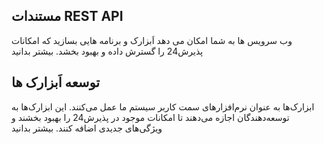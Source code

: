 
<div className="flex flex-col max-w-5xl mx-auto gap-28 justify-center items-center w-full py-20">

<div className="flex flex-col-reverse  md:flex-row justify-center  items-center md:items-start  md:justify-between gap-14">
  <div className="flex flex-col space-y-1">
    <h2 className="text-2xl font-bold">مستندات REST API</h2>
    <span>
وب سرویس ها به شما امکان می دهد اَبزارک و برنامه هایی بسازید که امکانات پذیرش24 را گسترش داده و بهبود بخشد.
    </span>
    <Link
      className="p-2 !w-28  text-center hover:bg-white/90 transition-all !mt-7 bg-white text-black"
      href="/rest"
    >
      بیشتر بدانید
    </Link>

  </div>
  <img src="/development.svg" alt="" className="w-80" />
</div>

<div className="flex flex-col-reverse  md:flex-row justify-center items-center md:items-start md:justify-between gap-14">
  <div className="flex flex-col space-y-1">
    <h2 className="text-2xl font-bold">توسعه اَبزارک ها</h2>
    <span>
      ابزارک‌ها به عنوان نرم‌افزارهای سمت کاربر سیستم ما عمل می‌کنند. این ابزارک‌ها به توسعه‌دهندگان
      اجازه می‌دهند تا امکانات موجود در پذیرش24 را بهبود بخشند و ویژگی‌های جدیدی اضافه کنند.
    </span>
    <Link
      className="p-2 !w-28  text-center hover:bg-white/90 transition-all !mt-7 bg-white text-black"
      href="/apps"
    >
      بیشتر بدانید
    </Link>
  </div>
  <img src="/connecting.svg" alt="" className="w-80" />
</div>
</div>

